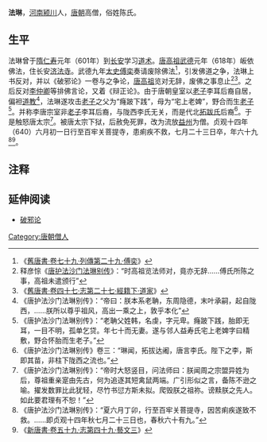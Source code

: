 '''法琳'''，[[河南|河南]][[颍川|颍川]]人，[[唐朝|唐朝]]高僧，俗姓陈氏。

==生平==
法琳曾于[[隋|隋]][[仁寿_(隋朝)|仁寿]]元年（601年）到[[长安|长安]]学习[[道术|道术]]。[[唐|唐]][[唐高祖|高祖]][[武德|武德]]元年（618年）皈依佛法，住长安[[济法寺|济法寺]]。武德九年[[太史|太史]][[傅奕|傅奕]]奏请废除佛法<ref>《[[:s:舊唐書/卷79#傅奕|舊唐書·卷七十九·列傳第二十九·傅奕]]》</ref>，引发佛道之争，法琳上书反对，并以《破邪论》一卷与之争论，[[唐高祖|唐高祖]]览对无辞，废佛之事息止<ref>释彦悰《[http://tripitaka.cbeta.org/T50n2051_001 唐护法沙门法琳别传]》：“时高祖览法师对，竟亦无辞……傅氏所陈之事，高祖未遣颁行”</ref><ref>《[[:s:舊唐書/卷47#道家|舊唐書·卷四十七·志第二十七·經籍下·道家]]》</ref>。之后反对[[李仲卿|李仲卿]]等排佛言论，又着《辩正论》。由于唐朝皇室以[[老子|老子]]李耳后裔自居，偏袒[[道教|道教]]<ref>《唐护法沙门法琳别传》：“帝曰：朕本系老聃，东周隐德，末叶承嗣，起自陇西，……朕所以尊乎祖风，高出一乘之上，敦乎本化”</ref>，法琳遂攻击[[老子|老子]]之父为“癃跛下践”，母为“宅上老婢”，野合而生[[老子|老子]]<ref>《唐护法沙门法琳别传》：“老聃父姓韩，名虔，字元卑。癃跛下践，胎即无耳，一目不明，孤单乞贷。年七十而无妻。遂与邻人益寿氏宅上老婢字曰精敷，野合怀胎而生老子。”</ref>。并称李唐宗室非[[老子|老子]]李耳后裔，与陇西李氏无关，而是代北[[拓跋氏|拓跋氏]]后裔<ref>《唐护法沙门法琳别传》卷三：“琳闻，拓拔达阇，唐言李氏。陛下之李，斯即其苗，非柱下陇西之流也。”</ref>。于是触怒唐太宗<ref>《唐护法沙门法琳别传》：“帝时大怒竖目，问法师曰：朕闻周之宗盟异姓为后，尊祖重亲寔由先古，何为追逐其短禽鼠两端。广引形似之言，备陈不逊之喻。擢发数罪比此犹轻，尽竹书愆方斯未拟。爬毁朕之祖祢。谤黩朕之先人。如此要君理有不恕！”</ref>。被唐太宗下狱，后赦免死罪，改为流放[[益州|益州]]为僧。贞观十四年（640）六月初一日行至百牢关菩提寺，患痢疾不救，七月二十三日卒，年六十九<ref>《唐护法沙门法琳别传》：“夏六月丁卯，行至百牢关菩提寺，因苦痢疾遂致不救。……即贞观十四年秋七月二十三日也，春秋六十有九。”</ref><ref>《[[:s:新唐書/卷059|新唐書·卷五十九·志第四十九·藝文三]]》</ref>。

== 注释 ==

{{reflist}}

==延伸阅读==
*[http://www.qzcts.com/Article/ShowArticle.asp?ArticleID=1556 破邪论]{{dead link|date=2018年3月 |bot=InternetArchiveBot |fix-attempted=yes }}


{{佛教人物小作品}}
[[Category:唐朝僧人|Category:唐朝僧人]]